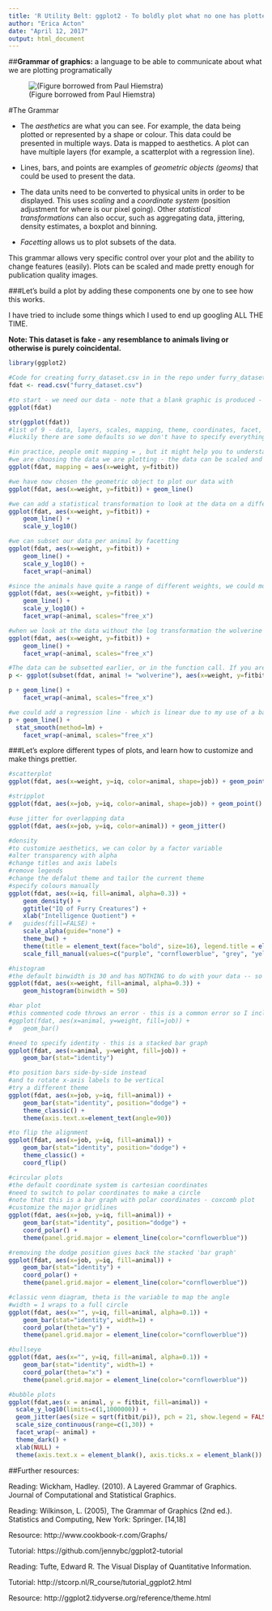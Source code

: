 ```yaml
---
title: 'R Utility Belt: ggplot2 - To boldly plot what no one has plotted before!!'
author: "Erica Acton"
date: "April 12, 2017"
output: html_document
---
```



##**Grammar of graphics:** a language to be able to communicate about what we are plotting programatically 


![(Figure borrowed from Paul Hiemstra)](./ggplot2.png)


#The Grammar


* The *aesthetics* are what you can see. For example, the data being plotted or represented by a shape or colour.
This data could be presented in multiple ways. Data is mapped to aesthetics. A plot can have multiple layers (for example,
a scatterplot with a regression line).

* Lines, bars, and points are examples of *geometric objects (geoms)* that could be used to present the data.

* The data units need to be converted to physical units in order to be displayed. This uses *scaling* and a *coordinate system* (position adjustment for where is our pixel going). Other *statistical transformations* can also occur, such as aggregating data, jittering, density estimates, a boxplot and binning. 

* *Facetting* allows us to plot subsets of the data.

This grammar allows very specific control over your plot and the ability to change features (easily). Plots can be scaled and made
pretty enough for publication quality images.



###Let's build a plot by adding these components one by one to see how this works. 

I have tried to include some things which I used to end up googling ALL THE TIME. 

**Note: This dataset is fake - any resemblance to animals living or otherwise is purely coincidental.**

```r
library(ggplot2)
```


```r
#Code for creating furry_dataset.csv in in the repo under furry_dataset.R
fdat <- read.csv("furry_dataset.csv")

#to start - we need our data - note that a blank graphic is produced - we have not said what we are plotting or how we are plotting it
ggplot(fdat)

str(ggplot(fdat))
#list of 9 - data, layers, scales, mapping, theme, coordinates, facet, plot_env, labels
#luckily there are some defaults so we don't have to specify everything

#in practice, people omit mapping = , but it might help you to understand what we are doing
#we are choosing the data we are plotting - the data can be scaled and the axes appear
ggplot(fdat, mapping = aes(x=weight, y=fitbit)) 

#we have now chosen the geometric object to plot our data with
ggplot(fdat, aes(x=weight, y=fitbit)) + geom_line() 

#we can add a statistical transformation to look at the data on a different scale
ggplot(fdat, aes(x=weight, y=fitbit)) + 
	geom_line() + 
	scale_y_log10()

#we can subset our data per animal by facetting
ggplot(fdat, aes(x=weight, y=fitbit)) + 
	geom_line() + 
	scale_y_log10() + 
	facet_wrap(~animal)

#since the animals have quite a range of different weights, we could modify the x-axis to be specific for each animal
ggplot(fdat, aes(x=weight, y=fitbit)) + 
	geom_line() + 
	scale_y_log10() + 
	facet_wrap(~animal, scales="free_x")

#when we look at the data without the log transformation the wolverine is an outlier. Wolverines are crazy, climb moutains, and being are tracked by ultrarunners. They may be an outlier compared to our GP and sloth.
ggplot(fdat, aes(x=weight, y=fitbit)) + 
	geom_line() + 
	facet_wrap(~animal, scales="free_x")

#The data can be subsetted earlier, or in the function call. If you are using the same mapping base frequently, you can store it as a variable to reduce redundancy.
p <- ggplot(subset(fdat, animal != "wolverine"), aes(x=weight, y=fitbit))

p + geom_line() + 
	facet_wrap(~animal, scales="free_x")

#we could add a regression line - which is linear due to my use of a balanced normal distribution. You can use other methods such as loess.
p + geom_line() + 
  stat_smooth(method=lm) + 
	facet_wrap(~animal, scales="free_x")

```


###Let's explore different types of plots, and learn how to customize and make things prettier.

```r
#scatterplot
ggplot(fdat, aes(x=weight, y=iq, color=animal, shape=job)) + geom_point() 

#stripplot
ggplot(fdat, aes(x=job, y=iq, color=animal, shape=job)) + geom_point() 

#use jitter for overlapping data
ggplot(fdat, aes(x=job, y=iq, color=animal)) + geom_jitter()

#density
#to customize aesthetics, we can color by a factor variable
#alter transparency with alpha
#change titles and axis labels
#remove legends
#change the defalut theme and tailor the current theme
#specify colours manually
ggplot(fdat, aes(x=iq, fill=animal, alpha=0.3)) + 
	geom_density() + 
	ggtitle("IQ of Furry Creatures") +
 	xlab("Intelligence Quotient") +
#	guides(fill=FALSE) +
	scale_alpha(guide="none") +
	theme_bw() +
	theme(title = element_text(face="bold", size=16), legend.title = element_blank(), legend.position = "left") +
	scale_fill_manual(values=c("purple", "cornflowerblue", "grey", "yellow", "orange", "brown"))

#histogram
#the default binwidth is 30 and has NOTHING to do with your data -- so CHANGE IT!
ggplot(fdat, aes(x=weight, fill=animal, alpha=0.3)) + 
	geom_histogram(binwidth = 50) 

#bar plot
#this commented code throws an error - this is a common error so I included it.
#ggplot(fdat, aes(x=animal, y=weight, fill=job)) + 
#	geom_bar() 

#need to specify identity - this is a stacked bar graph
ggplot(fdat, aes(x=animal, y=weight, fill=job)) + 
	geom_bar(stat="identity") 

#to position bars side-by-side instead
#and to rotate x-axis labels to be vertical
#try a different theme
ggplot(fdat, aes(x=job, y=iq, fill=animal)) + 
	geom_bar(stat="identity", position="dodge") +
	theme_classic() +
	theme(axis.text.x=element_text(angle=90)) 

#to flip the alignment
ggplot(fdat, aes(x=job, y=iq, fill=animal)) + 
	geom_bar(stat="identity", position="dodge") +
	theme_classic() +
	coord_flip()

#circular plots
#the default coordinate system is cartesian coordinates
#need to switch to polar coordinates to make a circle
#note that this is a bar graph with polar coordinates - coxcomb plot
#customize the major gridlines
ggplot(fdat, aes(x=job, y=iq, fill=animal)) + 
	geom_bar(stat="identity", position="dodge") +
	coord_polar() +
	theme(panel.grid.major = element_line(color="cornflowerblue"))

#removing the dodge position gives back the stacked 'bar graph'
ggplot(fdat, aes(x=job, y=iq, fill=animal)) + 
	geom_bar(stat="identity") +
	coord_polar() +
	theme(panel.grid.major = element_line(color="cornflowerblue"))

#classic venn diagram, theta is the variable to map the angle
#width = 1 wraps to a full circle
ggplot(fdat, aes(x="", y=iq, fill=animal, alpha=0.1)) + 
	geom_bar(stat="identity", width=1) +
	coord_polar(theta="y") +
	theme(panel.grid.major = element_line(color="cornflowerblue")) 

#bullseye
ggplot(fdat, aes(x="", y=iq, fill=animal, alpha=0.1)) + 
	geom_bar(stat="identity", width=1) +
	coord_polar(theta="x") +
	theme(panel.grid.major = element_line(color="cornflowerblue")) 

#bubble plots
ggplot(fdat,aes(x = animal, y = fitbit, fill=animal)) +
  scale_y_log10(limits=c(1,1000000)) +
  geom_jitter(aes(size = sqrt(fitbit/pi)), pch = 21, show.legend = FALSE) + 
  scale_size_continuous(range=c(1,30)) +
  facet_wrap(~ animal) +
  theme_dark() + 
  xlab(NULL) + 
  theme(axis.text.x = element_blank(), axis.ticks.x = element_blank())
```



##Further resources:

Reading: Wickham, Hadley. (2010). A Layered Grammar of Graphics. Journal of Computational and Statistical Graphics.

Reading: Wilkinson, L. (2005), The Grammar of Graphics (2nd ed.). Statistics and Computing, New York: Springer. [14,18]

Resource: http://www.cookbook-r.com/Graphs/

Tutorial: https://github.com/jennybc/ggplot2-tutorial

Reading: Tufte, Edward R. The Visual Display of Quantitative Information. 

Tutorial: http://stcorp.nl/R_course/tutorial_ggplot2.html

Resource: http://ggplot2.tidyverse.org/reference/theme.html
